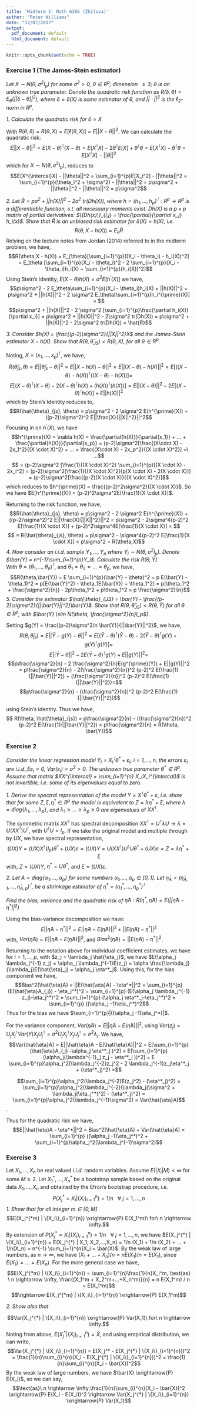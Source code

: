 ```yaml
---
title: 'Midterm 2: Math 6266 (Zhilova)'
author: "Peter Williams"
date: "12/07/2017"
output:
  pdf_document: default
  html_document: default
---
```


```r
knitr::opts_chunk$set(echo = TRUE)
```

### Exercise 1 (The James-Stein estimator) 
*Let $X \sim N(\theta, \sigma^2 I_p)$ for some $\sigma^2 > 0$, $\theta \in R^p$; dimension $\ \geq 3$; $\theta$ is an unknown true parameter. Denote the quadratic risk function as $R(\delta, \theta) = E_{\theta}(||\delta - \theta||^2)$, where $\delta = \delta(X)$ is some estimator of $\theta$, and $||\cdot||^2$ is the $\ell_2$-norm in $R^p$.*

*1. Calculate the quadratic risk for $\delta = X$*

With $R(\theta, \delta) = R(\theta, X) = E[\ell(\theta, X)] = E ||X - \theta||^2$. We can calculate the quadratic risk: 
$$E ||X - \theta||^2 = E (X-\theta)^{\intercal}(X - \theta) = E[X^{\intercal}X] - 2\theta^{\intercal}E[X] + \theta^{\intercal}\theta = E[X^{\intercal}X] - \theta^{\intercal}\theta = E[X^{\intercal}X] - ||\theta||^2$$
which for $X \sim N(\theta, \sigma^2 I_p)$, reduces to
$$E[X^{\intercal}X] - ||\theta||^2  = \sum_{i=1}^{p}E[X_i^2] - ||\theta||^2 = \sum_{i=1}^{p}(\theta_i^2 + \sigma^2) - ||\theta||^2 = p\sigma^2 + ||\theta||^2 - ||\theta||^2 = p\sigma^2$$

*2. Let $\hat{R} = p\sigma^2 + ||h(X)||^2 - 2\sigma^2\ tr(Dh(X))$, where $h = (h_1,...,h_p)^{\intercal} : R^p \rightarrow R^p$ is a differentiable function, s.t. all necessary moments exist. $Dh(X)$ is a $p \times p$ matrix of partial
derivatives: $\{Dh(x)\}_{i,j} = \frac{\partial}{\partial x_j} h_i(x)$.
Show that $\hat{R}$ is an unbiased risk estimator for $\delta(X) = h(X)$, i.e.* 
$$R(\theta, X - h(X)) = E_\theta \hat{R}$$
Relying on the lecture notes from Jordan (2014) referred to in the midterm problem, we have, 
$$R(\theta,X - h(X)) = E_{\theta}[\sum_{i=1}^{p}((X_i - \theta_i) - h_i(X))^2] = E_\theta [\sum_{i=1}^{p}(X_i - \theta_i)^2 - 2 \sum_{i=1}^{p}(X_i - \theta_i)h_i(X) + \sum_{i=1}^{p}(h_i(X))^2]$$
Using Stein's identity, $E(X-\theta)h(X) = \sigma^2E[h^{\prime}(X)]$ we have, 
$$p\sigma^2 - 2 E_\theta\sum_{i=1}^{p}(X_i - \theta_i)h_i(X) + ||h(X)||^2  = p\sigma^2 + ||h(X)||^2 - 2 \sigma^2 E_\theta[\sum_{i=1}^{p}h_i^{\prime}(X)] = $$
$$p\sigma^2 + ||h(X)||^2 - 2 \sigma^2 [\sum_{i=1}^{p}\frac{\partial h_i(X)}{\partial x_i}] = p\sigma^2 + ||h(X)||^2 - 2\sigma^2 tr(Dh(X))  = p\sigma^2 + ||h(X)||^2 - 2\sigma^2 tr(Dh(X)) = \hat{R}$$

*3. Consider $h(X) = \frac{(p-2)\sigma^2}{||X||^2}X$ and the James-Stein estimator
$X - h(X)$. Show that $R(\theta,\hat{\theta}_{JS}) < R(\theta,X)$, for all $\theta \in R^p$.*  

Noting, $X = (x_1,...,x_p)^{\intercal}$, we have, 
$$R(\hat{\theta}_{js}, \theta) = E||\hat{\theta}_{js} - \theta||^2 = E||X - h(X) - \theta||^2 = E||(X-\theta) - h(X)||^2 = E[((X-\theta) - h(X))^{\intercal}((X-\theta) - h(X))] = $$ 
$$E[(X-\theta)^{\intercal}(X-\theta) - 2(X-\theta)^{\intercal}h(X) + (h(X))^{\intercal}(h(X))] = E||(X-\theta)||^2 - 2 E[(X-\theta)^{\intercal}h(X)] + E||h(X)||^2$$
which by Stein's Identity reduces to, 
$$R(\hat{\theta}_{js}, \theta) = p\sigma^2 - 2 \sigma^2 E(h^{\prime}(X)) + ((p-2)\sigma^2)^2 E||\frac{X}{||X||^2}||^2$$
Focusing in on $h^{\prime}(X)$, we have
$$h^{\prime}(X) = \nabla h(X) = \frac{\partial{h(X)}}{\partial{x_1}} + ... + \frac{\partial{h(X)}}{\partial{x_p}} = (p-2)\sigma^2[\frac{(X\cdot X) - 2x_1^2}{(X \cdot X)^2} + ... + \frac{(X\cdot X) - 2x_p^2}{(X \cdot X)^2}] =\ ...$$
$$ = (p-2)\sigma^2 [\frac{1}{(X \cdot X)^2} \sum_{i=1}^{p}[(X \cdot X) - 2x_i^2] = (p-2)\sigma^2[\frac{1}{(X \cdot X)^2}[p(X \cdot X) - 2(X \cdot X)]]  = (p-2)\sigma^2[\frac{(p-2)(X \cdot X)}{(X \cdot X)^2}]$$
which reduces to $h^{\prime}(X) = \frac{(p-2)^2\sigma^2}{(X \cdot X)}$. So we have $E[h^{\prime}(X)] = (p-2)^2\sigma^2E[\frac{1}{X \cdot X}]$.

Returning to the risk function, we have,
$$R(\hat{\theta}_{js}, \theta) = p\sigma^2 - 2 \sigma^2 E(h^{\prime}(X)) + ((p-2)\sigma^2)^2 E||\frac{X}{||X||^2}||^2  = p\sigma^2 - 2\sigma^4(p-2)^2 E[\frac{1}{X \cdot X}] + (p-2)^2\sigma^4E[\frac{1}{X \cdot X}] = $$
$$ = R(\hat{\theta}_{js}, \theta) = p\sigma^2 - \sigma^4(p-2)^2 E[\frac{1}{X \cdot X}] < p\sigma^2 = R(\theta,X)$$
*4. Now consider an $i.i.d.$ sample $Y_1,...,Y_n$ where $Y_i \sim N(\theta, \sigma^2 I_p)$. Denote $\bar{Y} = n^{-1}\sum_{i=1}^{n}Y_i$. Calculate the risk $R(\theta,\bar{Y})$.*  
With $\theta = (\theta_1, ..., \theta_n)^{\intercal}$, and $\theta_1 = \theta_2 = ... = \theta_p$, we have, 
$$R(\theta,\bar{Y}) = E \sum_{i=1}^{p}(\bar{Y} - \theta)^2 = p E(\bar{Y} - \theta_1)^2 = p[E(\bar{Y}^2) - \theta_1E(\bar{Y}) + \theta_1^2] = p(\theta_1^2 + \frac{\sigma^2}{n}) - 2p\theta_1^2 + p\theta_1^2 =  p \frac{\sigma^2}{n}$$
*5. Consider the estimator $\hat{\theta}_{JS} = \bar{Y} - \frac{(p-2)\sigma^2}{||\bar{Y}||^2}\bar{Y}$. Show that $R(\theta, \hat{\theta}_{JS}) < R(\theta,\bar{Y})$ for all $\theta \in R^p$, with $\bar{Y} \sim N(\theta, \frac{\sigma^2}{n}I_p$)*.  

Setting $g(Y) = \frac{(p-2)\sigma^2/n \bar{Y}}{||\bar{Y}||^2}$, we have, 
$$R(\theta, \hat{\theta}_{js}) = E||\bar{Y} - g(Y) - \theta||^2 = E[(\bar{Y}-\theta)^{\intercal}(\bar{Y}-\theta) - 2(\bar{Y}- \theta)^{\intercal}g(Y) + g(Y)^\intercal g(Y)] =$$ 
$$E||\bar{Y} - \theta||^2 - 2 E(\bar{Y}-\theta)^{\intercal}g(Y) + E||g(Y)||^2 = $$
$$p\frac{\sigma^2}{n} - 2 \frac{\sigma^2}{n}E(g^{\prime}(Y)) + E||g(Y)||^2 = p\frac{\sigma^2}{n} - 2(\frac{\sigma^2}{n})^2 (p-2)^2 E(\frac{1}{||\bar{Y}||^2}) + (\frac{\sigma^2}{n})^2 (p-2)^2 E(\frac{1}{||\bar{Y}||^2})=$$ 
$$p\frac{\sigma^2}{n} - (\frac{\sigma^2}{n})^2 (p-2)^2 E(\frac{1}{||\bar{Y}||^2})$$

using Stein's identity. Thus we have, 
$$ R(\theta, \hat{\theta}_{js}) = p\frac{\sigma^2}{n} - (\frac{\sigma^2}{n})^2 (p-2)^2 E(\frac{1}{||\bar{Y}||^2}) < p\frac{\sigma^2}{n} = R(\theta, \bar{Y})$$  

### Exercise 2
*Consider the linear regression model $Y_i = X_i^{\intercal}\theta^* + \varepsilon_i$, $i = 1,...,n$, the errors $\varepsilon_i$ are $i.i.d.$,$E\varepsilon_i = 0$, $Var(\varepsilon_i) = \sigma^2 > 0$. The unknown true parameter $\theta^* \in R^p$. Assume that matrix $XX^{\intercal} = \sum_{i=1}^{n} X_iX_i^{\intercal}$ is not invertible, i.e. some of its eigenvalues equal to zero.*

*1. Derive the spectral representation of the model* $Y = X^{\intercal}\theta^{*} + \varepsilon$, *i.e. show that for some* $Z, \xi, \eta^* \in R^p$ *the model is equivalent to* $Z = \lambda \eta^* + \xi$, *where* $\lambda = diag\{\lambda_1,...,\lambda_p\}$, *and* $\lambda_1 \geq ... \geq \lambda_p \geq 0$ *are eigenvalues* of $XX^{\intercal}$.

The symmetric matrix $XX^{\intercal}$ has spectral decomposition $XX^{\intercal} = U^{\intercal}\lambda U \rightarrow \lambda = U (XX^{\intercal})U^{\intercal}$, with $U^{\intercal}U = I_p$. If we take the original model and multiple through by $UX$, we have spectral representation, 
$$ (UX)Y = (UX)X^{\intercal}(I_p)\theta^* + (UX)\varepsilon = (UX)Y = U(XX^{\intercal})U^{\intercal}U\theta^* + (UX)\varepsilon = Z = \lambda \eta^* + \xi$$
with, $Z = (UX)Y$, $\eta^* = U\theta^*$, and $\xi = (UX)\varepsilon$.

*2. Let $A = diag\{\alpha_1,...,\alpha_p \}$ for some numbers $\alpha_1,...,\alpha_p \in [0,1]$. Let $\hat{\eta}_A = (\hat{\eta}_{A,1},...,\hat{\eta}_{A,p})^{\intercal}$, be a shrinkage estimator of $\hat{\eta}^* = (\eta_{1}^{*},...,\eta_{p}^{*})^{\intercal}$*

\begin{equation}
  \hat{\eta}A_{,j}=
    \begin{cases}
      \alpha_j\lambda_{j}^{-1}z_j, & \text{if}\ \lambda_j \ne 0 \\
      0, & \text{otherwise}
    \end{cases}
\end{equation}

*Find the bias, variance and the quadratic risk of $\hat{\eta}A: R(\eta^*, \hat{\eta}A) = E(||\hat{\eta}A - \eta^*||^2)$*

Using the bias-variance decomposition we have:   
$$E||\hat{\eta}A - \eta^*||^2  = E||\hat{\eta}A - E(\hat{\eta}A)||^2 + ||E(\hat{\eta}A) - \eta^*||^2$$
with, $Var(\hat{\eta}A) = E||\hat{\eta}A - E(\hat{\eta}A)||^2$, and $Bias^2(\hat{\eta}A) = ||E(\hat{\eta}A) - \eta^*||^2$.    

Returning to the notation above for individual coefficient estimates, we have for $i = 1, ..., p$, with $z_j = \lambda_j \hat{\eta_j}$, we have $E(\alpha_j \lambda_j^{-1} z_j) = \alpha_j \lambda_j^{-1}E(z_j) = \alpha \frac{\lambda_j}{\lambda_j}E(\hat{\eta}_j) = \alpha_j \eta^*_j$. Using this, for the bias component we have,
$$Bias^2(\hat{\eta}A) = ||E(\hat{\eta}A) - \eta^*||^2 = \sum_{i=1}^{p}(E(\hat{\eta}A_{,j}) - \eta_j^*)^2 = \sum_{i=1}^{p} (E(\alpha_j \lambda_j^{-1} z_j)-\eta_j^*)^2 = \sum_{i=1}^{p} (\alpha_j \eta^*_j-\eta_j^*)^2 = \sum_{i=1}^{p} ((\alpha_j -1)\eta_j^*)^2$$
Thus for the bias we have $\sum_{i=1}^{p}|((\alpha_j -1)\eta_j^*)|$.  
  
For the variance component, $Var(\hat{\eta}A) = E||\hat{\eta}A - E(\hat{\eta}A)||^2$, using $Var(z_j) = U_jX^{\intercal}_jVar(Y)X_jU_j^{\intercal} = \sigma^2 U_jX^{\intercal}_jX_jU_j^{\intercal} = \sigma^2\lambda_j$. We have, 
$$Var(\hat{\eta}A) = E||\hat{\eta}A - E(\hat{\eta}A)||^2 = E[\sum_{i=1}^{p}(\hat{\eta}A_{,j} -\alpha_j \eta^*_j )^2] = E[\sum_{i=1}^{p}(\alpha_j(\lambda^{-1}_j z_j - \eta^*_j ))^2] = E \sum_{i=1}^{p}\alpha_j^2(\lambda_j^{-2}z_j^2 - 2 \lambda_j^{-1}z_j\eta^*_j + (\eta^*_j)^2) =$$ 

$$\sum_{i=1}^{p}\alpha_j^2(\lambda_j^{-2}E(z_j^2) - (\eta^*_j)^2) = \sum_{i=1}^{p}\alpha_j^2(\lambda_j^{-2}(\lambda_j(\sigma^2 + \lambda_j(\eta_j^*)^2) - (\eta^*_j)^2) = \sum_{i=1}^{p}\alpha_j^2(\lambda_j^{-1}\sigma^2) = Var(\hat{\eta}A)$$.

Thus for the quadratic risk we have, 
$$E||\hat{\eta}A - \eta^*||^2 = Bias^2(\hat{\eta}A) + Var(\hat{\eta}A) = \sum_{i=1}^{p} ((\alpha_j -1)\eta_j^*)^2 + \sum_{i=1}^{p}\alpha_j^2(\lambda_j^{-1}\sigma^2)$$
  
### Exercise 3 
Let $X_1,...,X_n$ be real valued $i.i.d.$ random variables. Assume $E(|X_i|M) < \infty$ for some $M \geq 2$. Let $X_1^*,...,X_n^*$ be a bootstrap sample based on the original data $X_1,...,X_n$ and obtained by the Efron’s bootstrap procedure, i.e. 
$$P(X_j^* = X_i | \{X_i\}_{i=1}^{n}) = 1/n\ \ \ \forall\ j = 1,...,n$$
*1. Show that for all integer $m \in [0,M]$*
$$E(X_j^{*m} | \{X_i\}_{i=1}^{n}) \xrightarrow{P} E(X_1^m)\ for\ n \rightarrow \infty.$$
By extension of $P(X_j^* = X_i | \{X_i\}_{i=1}^{n}) = 1/n\ \ \ \forall\ j = 1,...,n$, we have $E(X_j^{*} | \{X_i\}_{i=1}^{n}) = E(X_j^{*} | X_1, X_2,...,X_n) = 1/n (X_1) + 1/n (X_2) + ... + 1/n(X_n) = n^{-1} \sum_{i=1}^{n}X_i = \bar{X}$. By the weak law of large numbers, as $n \rightarrow \infty$, we have $(X_1 + ... + X_n)/n = n E(X_1)/n = E(X_1)$, since $E(X_1) = ... = E(X_n)$. For the more general case we have, 
$$E(X_j^{*m} | \{X_i\}_{i=1}^{n}) = \sum_{i=1}^{n}\frac{1}{n}X_i^m, \text{as} \ n \rightarrow \infty, \frac{(X_1^m + X_2^m+...+X_n^m)}{n} = n E(X_1^m) / n = E(X_1^m)$$
$$\rightarrow E(X_j^{*m} | \{X_i\}_{i=1}^{n}) \xrightarrow{P} E(X_1^m)$$


*2. Show also that*  

$$Var(X_j^{*} | \{X_i\}_{i=1}^{n}) \xrightarrow{P} Var(X_1)\ for\ n \rightarrow \infty.$$
Noting from above, $E(X_j^{*} | \{X_i\}_{i=1}^{n}) = \bar{X}$, and using empirical distribution, we can write,  
$$Var(X_j^{*} | \{X_i\}_{i=1}^{n}) = E(X_j^* - E(X_j^{*} | \{X_i\}_{i=1}^{n}))^2 =  \frac{1}{n}\sum_{i}^{n}(X_i - E(X_j^{*} | \{X_i\}_{i=1}^{n}))^2 = \frac{1}{n}\sum_{i}^{n}(X_i - \bar{X})^2$$
By the weak law of large numbers, we have $\bar{X} \xrightarrow{P} E(X_i)$, so we can say, 
$$\text{as}\ n \rightarrow \infty,\frac{1}{n}\sum_{i}^{n}(X_i - \bar{X})^2 \xrightarrow{P} E(X_i - E(X_i))^2 \rightarrow Var(X_j^{*} | \{X_i\}_{i=1}^{n}) \xrightarrow{P} Var(X_1)$$
